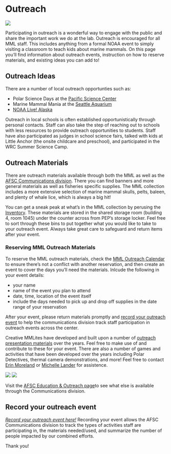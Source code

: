 # Outreach {#outreach}
 
![](img/outreach.jpg)

Participating in outreach is a wonderful way to engage with the public and share the important work we do at the lab. Outreach is encouraged for all MML staff. This includes anything from a formal NOAA event to simply visiting a classroom to teach kids about marine mammals. On this page you'll find information about outreach events, instruction on how to reserve materials, and existing ideas you can add to!

## Outreach Ideas 

There are a number of local outreach opportunties such as:

- Polar Science Days at the [Pacific Science Center](https://pacificsciencecenter.org/)
- Marine Mammal Mania at the [Seattle Aquarium](https://www.seattleaquarium.org/)
- [NOAA Live! Alaska](https://www.fisheries.noaa.gov/alaska/outreach-and-education/noaa-live-alaska)

Outreach in local schools is often established opportunistically through personal contacts. Staff can also take the step of reaching out to schools with less resources to provide outreach opportunities to students. Staff have also participated as judges in school science fairs, talked with kids at Little Anchor (the onsite childcare and preschool), and participated in the WRC Summer Science Camp. 

## Outreach Materials

There are outreach materials available through both the MML as well as the [AFSC Communications division](https://sites.google.com/noaa.gov/myafsc/communications). There you can find banners and more general materials as well as fisheries specific supplies. The MML collection includes a more extensive selection of marine mammal skulls, pelts, baleen, and plenty of whale lice, which is always a big hit! 

You can get a sneak peak at what's in the MML collection by perusing the [Inventory](https://docs.google.com/document/d/0B_omi4vXP064Rl9xTGV2a0xyYmowTnlPR1U4MWFSTXpYaFRv/edit?resourcekey=0-sEV7CbC4j-PaLg1kiyOKbA). These materials are stored in the shared storage room (building 4, room 1045) under the counter across from PEP's storage locker.  Feel free to sort through these bins to put together what you would like to take to your outreach event. Always take great care to safeguard and return items after your event.

### Reserving MML Outreach Materials
To reserve the MML outreach materials, check the [MML Outreach Calendar](https://calendar.google.com/calendar/u/0?cid=bm9hYS5nb3ZfdnY5cWFuZGppa2ozaDNnZWQ3MjFrbWdubmtAZ3JvdXAuY2FsZW5kYXIuZ29vZ2xlLmNvbQ) to ensure there's not a conflict with another reservation, and then create an event to cover the days you'll need the materials. Inlcude the following in your event details: 

- your name
- name of the event you plan to attend
- date, time, location of the event itself
- include the days needed to pick up and drop off supplies in the date range of your reservation


After your event, please return materials promptly and [record your outreach event](https://sites.google.com/noaa.gov/myafsc/communications/outreach-and-education/outreach-participation) to help the communications division track staff participation in outreach events across the center. 

Creative MMLites have developed and built upon a number of [outreach presentation materials](https://drive.google.com/drive/folders/1dRKkJzLLPw__Rq30W6CWsGiWX2OaXLEj) over the years. Feel free to make use of and contribute to these for your event. There are also a number of games and activities that have been developed over the years including Polar Detectives, thermal camera demonstrations, and more! Feel free to contact [Erin Moreland](erin.moreland@noaa.gov) or [Michelle Lander](michelle.lander@noaa.gov) for assistence.

![](img/polar_detectives_kids.jpg) ![](thermal_demo.jpeg)

Visit the [AFSC Education & Outreach page](https://sites.google.com/noaa.gov/myafsc/communications/outreach-and-education)to see what else is available through the Communications division. 

## Record your outreach event 
[*Record your outreach event here!*](https://sites.google.com/noaa.gov/myafsc/communications/outreach-and-education/outreach-participation)
Recording your event allows the AFSC Communications division to track the types of activities staff are participating in, the materials needed/used, and summarize the number of people impacted by our combined efforts. 

Thank you!







